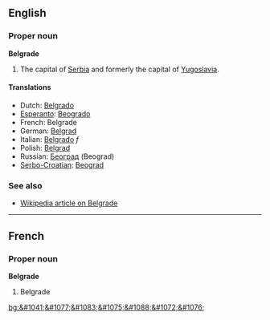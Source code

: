==English==
===Proper noun===
'''Belgrade'''

#The capital of [[Serbia]] and formerly the capital of [[Yugoslavia]].

====Translations====
*Dutch: [[Belgrado]]
*[[Esperanto]]: [[Beogrado]]
*French: Belgrade
*German: [[Belgrad]]
*Italian: [[Belgrado]] ''f''
*Polish: [[Belgrad]]
*Russian: [[Београд]] (Beograd)
*[[Serbo-Croatian]]: [[Beograd]]

===See also===
*[[w:Belgrade|Wikipedia article on Belgrade]]

----

==French==
===Proper noun===
'''Belgrade'''

#Belgrade

[[bg:&#1041;&#1077;&#1083;&#1075;&#1088;&#1072;&#1076;]]